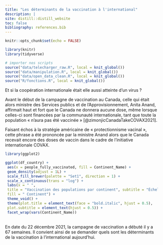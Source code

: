 ```yaml
---
title: "Les déterminants de la vaccination à l'international"
description: |
site: distill::distill_website
toc: false
bibliography: references.bib
---
```


```r
knitr::opts_chunk$set(echo = FALSE)
```

```r
library(knitr)
library(tidyverse)
```


```r
# importer nos scripts
source("data/telecharger_raw.R", local = knit_global())     
source("data/manipulation.R", local = knit_global())      
source("data/open_data_clean.R", local = knit_global())
source("R/fonctions.R", local = knit_global())        
```

Et si la coopération internationale était elle aussi atteinte d'un virus ?

Avant le début de la campagne de vaccination au Canada, celle qui était alors ministre des Services publics et de l’Approvisionnement, Anita Anand, affirmait haut et fort que le Canada ne donnera aucune dose, même lorsque celles-ci sont financées par la communauté internationale, tant que toute la population « n’aura pas été vaccinée » [@zimonjicCanadaTakeCOVAX2021].

Faisant échos à la stratégie américaine de « protectionnisme vacinal », cette phrase a été prononcée par la ministre Anand alors que le Canada recevait encore des doses de vaccin dans le cadre de l'initiative internationale COVAX. 



```r

library(ggplot2)

ggplot(df_country) +
 aes(x = people_fully_vaccinated, fill = Continent_Name) +
 geom_density(adjust = 1L) +
 scale_fill_brewer(palette = "Set1", direction = 1) +
 scale_x_continuous(trans = "log") +
 labs(x = " ", 
 title = "Vaccination des populations par continent", subtitle = "Échelle logarithmique", caption = "Graphique 1. Source : Our World in Data. ", 
 fill = " Continent") +
 theme_void() +
 theme(plot.title = element_text(face = "bold.italic", hjust = 0.5), 
 plot.subtitle = element_text(hjust = 0.5)) +
 facet_wrap(vars(Continent_Name))

```

<br>
En date du 22 décembre 2021, la campagne de vaccination a débuté il y a 67 semaines. Il convient  ainsi de se demander quels sont les déterminants de la vaccination à l'international aujourd'hui.

